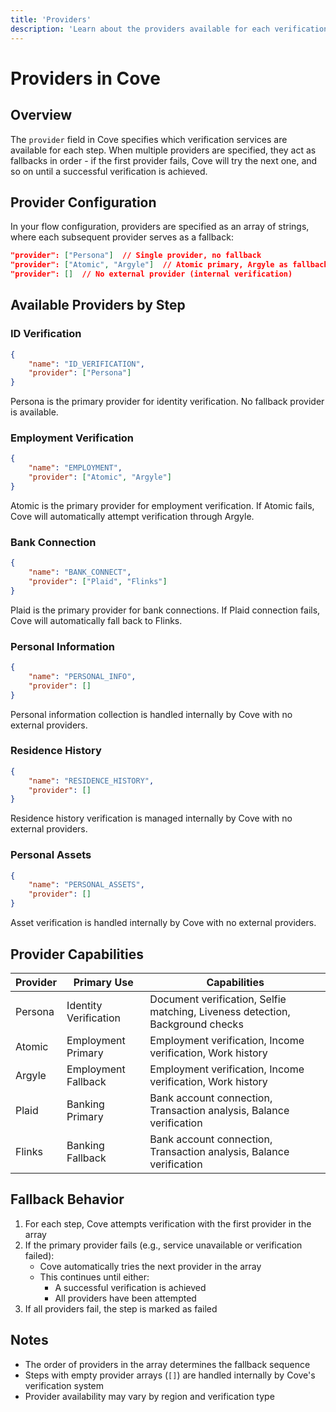 ```yaml
---
title: 'Providers'
description: 'Learn about the providers available for each verification step in Cove.'
---
```


# Providers in Cove

## Overview
The `provider` field in Cove specifies which verification services are available for each step. When multiple providers are specified, they act as fallbacks in order - if the first provider fails, Cove will try the next one, and so on until a successful verification is achieved.

## Provider Configuration
In your flow configuration, providers are specified as an array of strings, where each subsequent provider serves as a fallback:

```json
"provider": ["Persona"]  // Single provider, no fallback
"provider": ["Atomic", "Argyle"]  // Atomic primary, Argyle as fallback
"provider": []  // No external provider (internal verification)
```

## Available Providers by Step

### ID Verification
```json
{
    "name": "ID_VERIFICATION",
    "provider": ["Persona"]
}
```
Persona is the primary provider for identity verification. No fallback provider is available.

### Employment Verification
```json
{
    "name": "EMPLOYMENT",
    "provider": ["Atomic", "Argyle"]
}
```
Atomic is the primary provider for employment verification. If Atomic fails, Cove will automatically attempt verification through Argyle.

### Bank Connection
```json
{
    "name": "BANK_CONNECT",
    "provider": ["Plaid", "Flinks"]
}
```
Plaid is the primary provider for bank connections. If Plaid connection fails, Cove will automatically fall back to Flinks.

### Personal Information
```json
{
    "name": "PERSONAL_INFO",
    "provider": []
}
```
Personal information collection is handled internally by Cove with no external providers.

### Residence History
```json
{
    "name": "RESIDENCE_HISTORY",
    "provider": []
}
```
Residence history verification is managed internally by Cove with no external providers.

### Personal Assets
```json
{
    "name": "PERSONAL_ASSETS",
    "provider": []
}
```
Asset verification is handled internally by Cove with no external providers.

## Provider Capabilities

| Provider | Primary Use | Capabilities |
|----------|------------|--------------|
| Persona  | Identity Verification | Document verification, Selfie matching, Liveness detection, Background checks |
| Atomic   | Employment Primary | Employment verification, Income verification, Work history |
| Argyle   | Employment Fallback | Employment verification, Income verification, Work history |
| Plaid    | Banking Primary | Bank account connection, Transaction analysis, Balance verification |
| Flinks   | Banking Fallback | Bank account connection, Transaction analysis, Balance verification |

## Fallback Behavior
1. For each step, Cove attempts verification with the first provider in the array
2. If the primary provider fails (e.g., service unavailable or verification failed):
   - Cove automatically tries the next provider in the array
   - This continues until either:
     - A successful verification is achieved
     - All providers have been attempted
3. If all providers fail, the step is marked as failed

## Notes
- The order of providers in the array determines the fallback sequence
- Steps with empty provider arrays (`[]`) are handled internally by Cove's verification system
- Provider availability may vary by region and verification type


